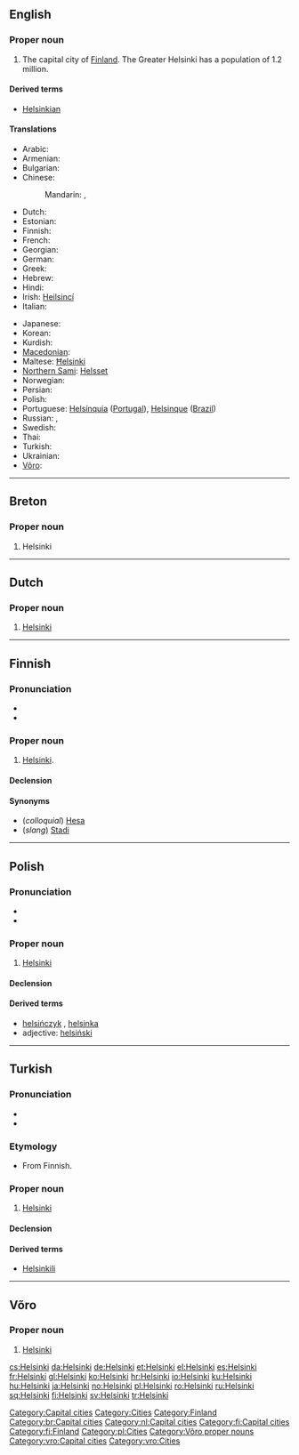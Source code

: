 {{also|Helsinkî|Ħelsinki}}
==English==
{{wikipedia}}

===Proper noun===
{{en-proper noun}}

# The capital city of [[Finland]]. The Greater Helsinki has a population of 1.2 million.

====Derived terms====
* [[Helsinkian]]

====Translations====
{{trans-top|the capital city of Finland}}
* Arabic: {{t|ar|هلسنكي|m|tr=hilsínki|sc=Arab}}
* Armenian: {{t-|hy|Հելսինկի|tr=Helsinki}}
* Bulgarian: {{t|bg|Хелзинки|m|tr=Xélzinki|sc=Cyrl}}
* Chinese:
*: Mandarin: {{t|zh|赫爾辛基|sc=Hani}}, {{t|zh|赫尔辛基|tr=Hè'ěrxīnjī|sc=Hani}}
* Dutch: {{t-|nl|Helsinki}}
* Estonian: {{t+|et|Helsingi}}
* Finnish: {{t+|fi|Helsinki}}
* French: {{t+|fr|Helsinki}}
* Georgian: {{t|ka|ჰელსინკი|tr=helsinki|sc=Geor}}
* German: {{t|de|Helsinki|n}}
* Greek: {{t+|el|Ελσίνκι|n|tr=Elsínki}}
* Hebrew: {{t|he|הלסינקי|sc=Hebr}}
* Hindi: {{t|hi|हेलसिंकी|tr=hēlsiṅkī|sc=Deva}}
* Irish: [[Heilsincí]]
* Italian: {{t-|it|Helsinki|f}}
{{trans-mid}}
* Japanese: {{t-|ja|ヘルシンキ|tr=Herushinki}}
* Korean: {{t|ko|헬싱키|tr=Helsingki|sc=Kore}}
* Kurdish: {{t+|ku|Helsinkî|f}}
* [[Macedonian]]: {{t-|mk|Хелсинки|tr=Hélsinki}}
* Maltese: [[Ħelsinki]]
* [[Northern Sami]]: [[Helsset]]
* Norwegian: {{t+|no|Helsingfors}}
* Persian: {{t|fa|هلسینکی|sc=fa-Arab}}
* Polish: {{t+|pl|Helsinki|p}}
* Portuguese: [[Helsínquia]] ([[Portugal]]), [[Helsinque]] ([[Brazil]])
* Russian: {{t|ru|Хельсинки|m|tr=Xél’sinki}} {{m}} {{indeclinable}},  {{qualifier|obsolete}} {{t|ru|Гельсингфорс|m|tr=Gel'singfórs}}
* Swedish: {{t+|sv|Helsingfors}}
* Thai: {{t|th|เฮลซิงกิ|tr=haynsinggì|sc=Thai}}
* Turkish: {{t+|tr|Helsinki}}
* Ukrainian: {{t|uk|Гельсiнкi|m|tr=Hél’sinki|sc=Cyrl}}
* [[Võro]]: {{tø|vro|Helsinki}}
{{trans-bottom}}

[[Category:Capital cities]]
[[Category:Cities]]
[[Category:Finland]]

----

==Breton==
{{wikipedia|lang=br}}

===Proper noun===
{{infl|br|proper noun}}

# Helsinki

[[Category:br:Capital cities]]

----

==Dutch==
{{wikipedia|lang=nl}}

===Proper noun===
{{infl|nl|proper noun}}

# [[#English|Helsinki]]

[[Category:nl:Capital cities]]

----

==Finnish==
{{wikipedia|lang=fi}}

===Pronunciation===
* {{IPA|lang=fi|[ˈhelsiŋki]}}
* {{hyphenation|hel|sin|ki}}

===Proper noun===
{{infl|fi|proper noun}}

# [[#English|Helsinki]].

====Declension====
{{fi-decl-tuoli|Helsi|nk|ng|ä|np=1}}

====Synonyms====
* (''colloquial'') [[Hesa]]
* (''slang'') [[Stadi]]

[[Category:fi:Capital cities]]
[[Category:fi:Finland]]

----

==Polish==

===Pronunciation===
* {{IPA|/xɛlˈs̪in̪ci/|lang=pl}}
* {{audio|Pl-Helsinki.ogg|audio}}

===Proper noun===
{{infl|pl|proper noun|g=p}}

# [[#English|Helsinki]]

====Declension====
{{pl-decl-noun-pl
|Helsinki
|Helsinek
|Helsinkom
|Helsinki
|Helsinkami
|Helsinkach
|Helsinki
}}

====Derived terms====
* [[helsińczyk]] {{m}}, [[helsinka]] {{f}}
* adjective: [[helsiński]]

[[Category:pl:Cities]]

----

==Turkish==

===Pronunciation===
* {{IPA|[helˈsinci]|lang=tr}}
* {{hyphenation|hel|sin|ki}}

===Etymology===
* From Finnish.

===Proper noun===
{{infl|tr|proper noun}}

# [[#English|Helsinki]]

====Declension====
{{tr-prop-v-ei}}
{{tr-poss-prop-v-ei}}

====Derived terms====
* [[Helsinkili]]

----

==Võro==

===Proper noun===
{{infl|vro|proper noun}}

# [[#English|Helsinki]]

[[Category:Võro proper nouns]]
[[Category:vro:Capital cities]]
[[Category:vro:Cities]]

[[cs:Helsinki]]
[[da:Helsinki]]
[[de:Helsinki]]
[[et:Helsinki]]
[[el:Helsinki]]
[[es:Helsinki]]
[[fr:Helsinki]]
[[gl:Helsinki]]
[[ko:Helsinki]]
[[hr:Helsinki]]
[[io:Helsinki]]
[[ku:Helsinki]]
[[hu:Helsinki]]
[[ja:Helsinki]]
[[no:Helsinki]]
[[pl:Helsinki]]
[[ro:Helsinki]]
[[ru:Helsinki]]
[[sq:Helsinki]]
[[fi:Helsinki]]
[[sv:Helsinki]]
[[tr:Helsinki]]